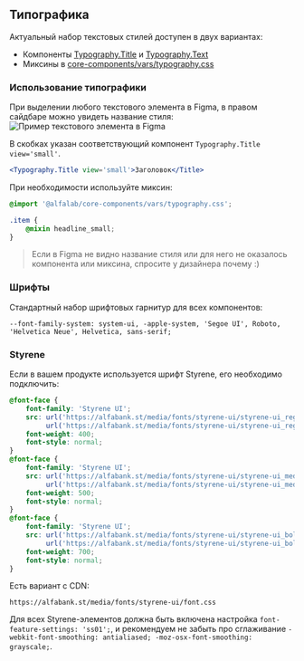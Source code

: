 
<Meta title='Гайдлайны|Типографика' />

## Типографика

Актуальный набор текстовых стилей доступен в двух вариантах:

- Компоненты [Typography.Title](https://alfa-laboratory.github.io/core-components/master/?path=/docs/компоненты-typography--typography-title) и [Typography.Text](https://alfa-laboratory.github.io/core-components/master/?path=/docs/компоненты-typography--typography-text)
- Миксины в [core-components/vars/typography.css](https://github.com/alfa-laboratory/core-components/blob/master/packages/vars/src/typography.css)

### Использование типографики

При выделении любого текстового элемента в Figma, в правом сайдбаре можно увидеть название стиля:
<img src='./images/typography_figma-element.png' width={388} alt='Пример текстового элемента в Figma' />

В скобках указан соответствующий компонент `Typography.Title view='small'`.

```jsx
<Typography.Title view='small'>Заголовок</Title>
```

При необходимости используйте миксин:

```css
@import '@alfalab/core-components/vars/typography.css';

.item {
    @mixin headline_small;
}
```

> Если в Figma не видно название стиля или для него не оказалось компонента или миксина, спросите у дизайнера почему :)

### Шрифты

Стандартный набор шрифтовых гарнитур для всех компонентов:

`--font-family-system: system-ui, -apple-system, 'Segoe UI', Roboto, 'Helvetica Neue', Helvetica, sans-serif;`

### Styrene

Если в вашем продукте используется шрифт Styrene, его необходимо подключить:

```css
@font-face {
    font-family: 'Styrene UI';
    src: url('https://alfabank.st/media/fonts/styrene-ui/styrene-ui_regular.woff2') format('woff2'),
         url('https://alfabank.st/media/fonts/styrene-ui/styrene-ui_regular.woff') format('woff');
    font-weight: 400;
    font-style: normal;
}
@font-face {
    font-family: 'Styrene UI';
    src: url('https://alfabank.st/media/fonts/styrene-ui/styrene-ui_medium.woff2') format('woff2'),
         url('https://alfabank.st/media/fonts/styrene-ui/styrene-ui_medium.woff') format('woff');
    font-weight: 500;
    font-style: normal;
}
@font-face {
    font-family: 'Styrene UI';
    src: url('https://alfabank.st/media/fonts/styrene-ui/styrene-ui_bold.woff2') format('woff2'),
         url('https://alfabank.st/media/fonts/styrene-ui/styrene-ui_bold.woff') format('woff');
    font-weight: 700;
    font-style: normal;
}
```

Есть вариант с CDN:

`https://alfabank.st/media/fonts/styrene-ui/font.css`

Для всех Styrene-элементов должна быть включена настройка `font-feature-settings: 'ss01';`, и рекомендуем не забыть про сглаживание
`-webkit-font-smoothing: antialiased; -moz-osx-font-smoothing: grayscale;`.
